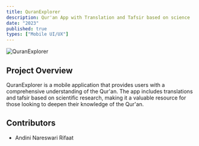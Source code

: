 ```yaml
---
title: QuranExplorer
description: Qur'an App with Translation and Tafsir based on science
date: "2023"
published: true
types: ["Mobile UI/UX"]
---
```


![QuranExplorer](/images/quranexplorer.png)

## Project Overview
QuranExplorer is a mobile application that provides users with a comprehensive understanding of the Qur'an. The app includes translations and tafsir based on scientific research, making it a valuable resource for those looking to deepen their knowledge of the Qur'an.

## Contributors
- Andini Nareswari Rifaat